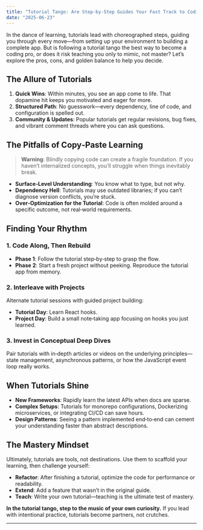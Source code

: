 ```yaml
---
title: "Tutorial Tango: Are Step‑by‑Step Guides Your Fast Track to Coding Pro?"
date: "2025-06-23"
---
```


In the dance of learning, tutorials lead with choreographed steps, guiding you through every move—from setting up your environment to building a complete app. But is following a tutorial tango the best way to become a coding pro, or does it risk teaching you only to mimic, not master? Let’s explore the pros, cons, and golden balance to help you decide.

## The Allure of Tutorials

1. **Quick Wins**: Within minutes, you see an app come to life. That dopamine hit keeps you motivated and eager for more.
2. **Structured Path**: No guesswork—every dependency, line of code, and configuration is spelled out.
3. **Community & Updates**: Popular tutorials get regular revisions, bug fixes, and vibrant comment threads where you can ask questions.

## The Pitfalls of Copy‑Paste Learning

> **Warning**: Blindly copying code can create a fragile foundation. If you haven’t internalized concepts, you’ll struggle when things inevitably break.

- **Surface‑Level Understanding**: You know what to type, but not why.
- **Dependency Hell**: Tutorials may use outdated libraries; if you can’t diagnose version conflicts, you’re stuck.
- **Over‑Optimization for the Tutorial**: Code is often molded around a specific outcome, not real‑world requirements.

## Finding Your Rhythm

### 1. Code Along, Then Rebuild

- **Phase 1**: Follow the tutorial step‑by‑step to grasp the flow.
- **Phase 2**: Start a fresh project without peeking. Reproduce the tutorial app from memory.

### 2. Interleave with Projects

Alternate tutorial sessions with guided project building:

- **Tutorial Day**: Learn React hooks.
- **Project Day**: Build a small note‑taking app focusing on hooks you just learned.

### 3. Invest in Conceptual Deep Dives

Pair tutorials with in‑depth articles or videos on the underlying principles—state management, asynchronous patterns, or how the JavaScript event loop really works.

## When Tutorials Shine

- **New Frameworks**: Rapidly learn the latest APIs when docs are sparse.
- **Complex Setups**: Tutorials for monorepo configurations, Dockerizing microservices, or integrating CI/CD can save hours.
- **Design Patterns**: Seeing a pattern implemented end‑to‑end can cement your understanding faster than abstract descriptions.

## The Mastery Mindset

Ultimately, tutorials are tools, not destinations. Use them to scaffold your learning, then challenge yourself:

- **Refactor**: After finishing a tutorial, optimize the code for performance or readability.
- **Extend**: Add a feature that wasn’t in the original guide.
- **Teach**: Write your own tutorial—teaching is the ultimate test of mastery.

**In the tutorial tango, step to the music of your own curiosity.** If you lead with intentional practice, tutorials become partners, not crutches.

---
